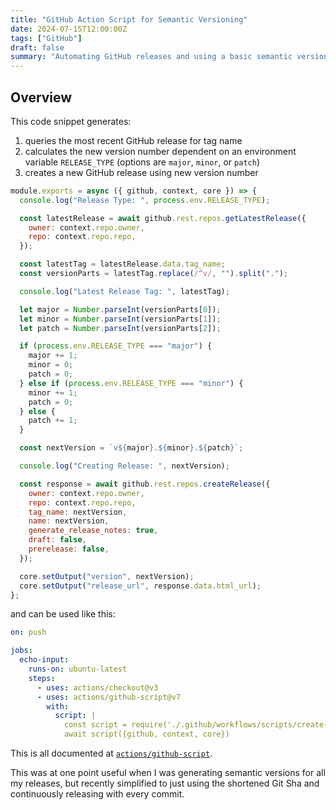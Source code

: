 ```yaml
---
title: "GitHub Action Script for Semantic Versioning"
date: 2024-07-15T12:00:00Z
tags: ["GitHub"]
draft: false
summary: "Automating GitHub releases and using a basic semantic versioning action"
---
```


## Overview

This code snippet generates:

1. queries the most recent GitHub release for tag name
2. calculates the new version number dependent on an environment variable `RELEASE_TYPE` (options are `major`, `minor`, or `patch`)
3. creates a new GitHub release using new version number

```js fileName=".github/workflows/scripts/create-release.js"
module.exports = async ({ github, context, core }) => {
  console.log("Release Type: ", process.env.RELEASE_TYPE);

  const latestRelease = await github.rest.repos.getLatestRelease({
    owner: context.repo.owner,
    repo: context.repo.repo,
  });

  const latestTag = latestRelease.data.tag_name;
  const versionParts = latestTag.replace(/^v/, "").split(".");

  console.log("Latest Release Tag: ", latestTag);

  let major = Number.parseInt(versionParts[0]);
  let minor = Number.parseInt(versionParts[1]);
  let patch = Number.parseInt(versionParts[2]);

  if (process.env.RELEASE_TYPE === "major") {
    major += 1;
    minor = 0;
    patch = 0;
  } else if (process.env.RELEASE_TYPE === "minor") {
    minor += 1;
    patch = 0;
  } else {
    patch += 1;
  }

  const nextVersion = `v${major}.${minor}.${patch}`;

  console.log("Creating Release: ", nextVersion);

  const response = await github.rest.repos.createRelease({
    owner: context.repo.owner,
    repo: context.repo.repo,
    tag_name: nextVersion,
    name: nextVersion,
    generate_release_notes: true,
    draft: false,
    prerelease: false,
  });

  core.setOutput("version", nextVersion);
  core.setOutput("release_url", response.data.html_url);
};
```

and can be used like this:

```yaml
on: push

jobs:
  echo-input:
    runs-on: ubuntu-latest
    steps:
      - uses: actions/checkout@v3
      - uses: actions/github-script@v7                                                // [!code highlight]
        with:                                                                         // [!code highlight]
          script: |                                                                   // [!code highlight]
            const script = require('./.github/workflows/scripts/create-release.js')   // [!code highlight]
            await script({github, context, core})                                     // [!code highlight]
```

This is all documented at [`actions/github-script`](https://github.com/actions/github-script).

This was at one point useful when I was generating semantic versions for all my releases, but recently simplified to just
using the shortened Git Sha and continuously releasing with every commit.
